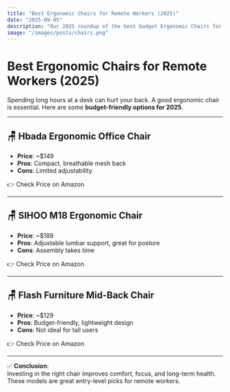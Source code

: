 ```yaml
---
title: "Best Ergonomic Chairs for Remote Workers (2025)"
date: "2025-09-05"
description: "Our 2025 roundup of the best budget Ergonomic Chairs for students — affordable, reliable, and built for study."
image: "/images/posts/chairs.png"
---
```


# Best Ergonomic Chairs for Remote Workers (2025)

Spending long hours at a desk can hurt your back. A good ergonomic chair is essential. Here are some **budget-friendly options for 2025**.

---

## 🪑 Hbada Ergonomic Office Chair

- **Price**: ~$149
- **Pros**: Compact, breathable mesh back
- **Cons**: Limited adjustability

👉 <AffiliateLink asin="B0F6PLQ93N">Check Price on Amazon</AffiliateLink>

---

## 🪑 SIHOO M18 Ergonomic Chair

- **Price**: ~$189
- **Pros**: Adjustable lumbar support, great for posture
- **Cons**: Assembly takes time

👉 <AffiliateLink asin="B0F6PLQ93N">Check Price on Amazon</AffiliateLink>

---

## 🪑 Flash Furniture Mid-Back Chair

- **Price**: ~$129
- **Pros**: Budget-friendly, lightweight design
- **Cons**: Not ideal for tall users

👉 <AffiliateLink asin="B0F6PLQ93N">Check Price on Amazon</AffiliateLink>

---

✅ **Conclusion**:  
Investing in the right chair improves comfort, focus, and long-term health. These models are great entry-level picks for remote workers.
